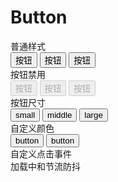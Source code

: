 # Button

<div className="title">普通样式</div>
<CodeBlock line={'5-7'}>
  <Button type="primary">按钮</Button>
  <Button>按钮</Button>
  <Button type="text">按钮</Button>
</CodeBlock>

<div className="title">按钮禁用</div>
<CodeBlock line={'5-7'}>
  <Button type="primary" disabled>
    按钮
  </Button>
  <Button disabled>按钮</Button>
  <Button type="text" disabled>
    按钮
  </Button>
</CodeBlock>

<div className="title">按钮尺寸</div>
<CodeBlock line={'5-7'}>
  <Button size="small">small</Button>
  <Button size="middle">middle</Button>
  <Button size="large">large</Button>
</CodeBlock>

<div className="title">自定义颜色</div>
<CodeBlock line={'5-9'}>
  <Button
    style={{
      '--button-background-color': 'rgb(233, 233, 15)'
    }}
  >
    button
  </Button>
  <Button
    type="primary"
    style={{
      '--button-background-color': '#3685f5'
    }}
  >
    button
  </Button>
</CodeBlock>

<div className="title">自定义点击事件</div>
<CodeBlock line={'5-7'}>
  <ButtonOnClick />
</CodeBlock>

<div className="title">加载中和节流防抖</div>
<CodeBlock line={'5-1009'}>
  <ButtonLoading />
</CodeBlock>
